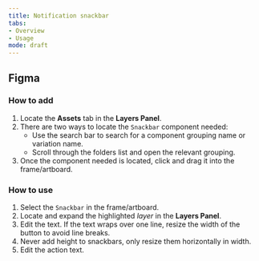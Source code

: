 ```yaml
---
title: Notification snackbar 
tabs: 
- Overview
- Usage
mode: draft
---
```



## Figma


### How to add

1. Locate the **Assets** tab in the **Layers Panel**.
2. There are two ways to locate the `Snackbar` component needed: 
	* Use the search bar to search for a component grouping name or variation name.
	* Scroll through the folders list and open the relevant grouping.
3. Once the component needed is located, click and drag it into the frame/artboard. 


### How to use

1. Select the `Snackbar` in the frame/artboard. 
2. Locate and expand the highlighted *layer* in the **Layers Panel**.
3. Edit the text. If the text wraps over one line, resize the width of the button to avoid line breaks.
4. Never add height to snackbars, only resize them horizontally in width.
5. Edit the action text.
